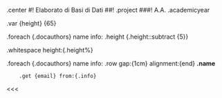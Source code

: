 .center
	#! Elaborato di Basi di Dati
    ##! .project
    ###! A.A. .academicyear

.var {height} {65}

.foreach {.docauthors}
    name info:
    .height {.height::subtract {5}}

.whitespace height:{.height%}

.foreach {.docauthors}
    name info:
    .row gap:{1cm} alignment:{end}
        **.name**

        .get {email} from:{.info}

<<<